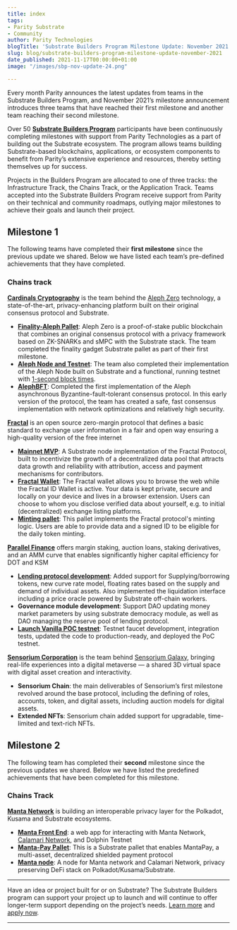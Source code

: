 ```yaml
---
title: index
tags:
- Parity Substrate
- Community
author: Parity Technologies
blogTitle: 'Substrate Builders Program Milestone Update: November 2021'
slug: blog/substrate-builders-program-milestone-update-november-2021
date_published: 2021-11-17T00:00:00+01:00
image: "/images/sbp-nov-update-24.png"

---
```

Every month Parity announces the latest updates from teams in the Substrate Builders Program, and November 2021’s milestone announcement introduces three teams that have reached their first milestone and another team reaching their second milestone.

Over 50 [**Substrate Builders Program**](https://substrate.io/ecosystem/substrate-builders-program/) participants have been continuously completing milestones with support from Parity Technologies as a part of building out the Substrate ecosystem. The program allows teams building Substrate-based blockchains, applications, or ecosystem components to benefit from Parity’s extensive experience and resources, thereby setting themselves up for success.

Projects in the Builders Program are allocated to one of three tracks: the Infrastructure Track, the Chains Track, or the Application Track. Teams accepted into the Substrate Builders Program receive support from Parity on their technical and community roadmaps, outlying major milestones to achieve their goals and launch their project.

## Milestone 1

The following teams have completed their **first milestone** since the previous update we shared. Below we have listed each team’s pre-defined achievements that they have completed.

### Chains track

[**Cardinals Cryptography**](https://cardinals.cc/) is the team behind the [Aleph Zero](https://alephzero.org/) technology, a state-of-the-art, privacy-enhancing platform built on their original consensus protocol and Substrate.

* [**Finality-Aleph Pallet**](https://github.com/Cardinal-Cryptography/aleph-node/tree/main/finality-aleph): Aleph Zero is a proof-of-stake public blockchain that combines an original consensus protocol with a privacy framework based on ZK-SNARKs and sMPC with the Substrate stack. The team completed the finality gadget Substrate pallet as part of their first milestone.
* [**Aleph Node and Testnet**](https://github.com/Cardinal-Cryptography/aleph-node/): The team also completed their implementation of the Aleph Node built on Substrate and a functional, running testnet with [1-second block times](https://azero.dev/#/explorer).
* [**AlephBFT**](https://github.com/Cardinal-Cryptography/alephbft): Completed the first implementation of the Aleph asynchronous Byzantine-fault-tolerant consensus protocol. In this early version of the protocol, the team has created a safe, fast consensus implementation with network optimizations and relatively high security.

[**Fractal**](https://protocol.fractal.id/) is an open source zero-margin protocol that defines a basic standard to exchange user information in a fair and open way ensuring a high-quality version of the free internet

* [**Mainnet MVP**](https://protocol.fractal.id/mainnet-launch): A Substrate node implementation of the Fractal Protocol, built to incentivize the growth of a decentralized data pool that attracts data growth and reliability with attribution, access and payment mechanisms for contributors.
* [**Fractal Wallet**](https://protocol.fractal.id/fractal-id-wallet): The Fractal wallet allows you to browse the web while the Fractal ID Wallet is active. Your data is kept private, secure and locally on your device and lives in a browser extension. Users can choose to whom you disclose verified data about yourself, e.g. to initial (decentralized) exchange listing platforms.
* [**Minting pallet**](https://github.com/trustfractal/protocol/tree/34ea14eac260a3b2af8fa8e3f7b4ce91c6f17e04/blockchain/pallets/minting): This pallet implements the Fractal protocol's minting logic. Users are able to provide data and a signed ID to be eligible for the daily token minting.

[**Parallel Finance**](https://parallel.fi/) offers margin staking, auction loans, staking derivatives, and an AMM curve that enables significantly higher capital efficiency for DOT and KSM

* [**Lending protocol development**](https://github.com/parallel-finance/parallel): Added support for Supplying/borrowing tokens, new curve rate model, floating rates based on the supply and demand of individual assets. Also implemented the liquidation interface including a price oracle powered by Substrate off-chain workers.
* **Governance module development**: Support DAO updating money market parameters by using substrate democracy module, as well as DAO managing the reserve pool of lending protocol.
* [**Launch Vanilla POC testnet**](https://docs.parallel.fi/a-guide-to-testnet/testnet-experience): Testnet faucet development, integration tests, updated the code to production-ready, and deployed the PoC testnet.

[**Sensorium Corporation**](https://sensoriumxr.com/) is the team behind [Sensorium Galaxy](https://sensoriumgalaxy.com/), bringing real-life experiences into a digital metaverse — a shared 3D virtual space with digital asset creation and interactivity.

* **Sensorium Chain**: the main deliverables of Sensorium’s first milestone revolved around the base protocol, including the defining of roles, accounts, token, and digital assets, including auction models for digital assets.
* **Extended NFTs**: Sensorium chain added support for upgradable, time-limited and text-rich NFTs.

## Milestone 2

The following team has completed their **second** milestone since the previous updates we shared. Below we have listed the predefined achievements that have been completed for this milestone.

### Chains Track

[**Manta Network**](https://manta.network/) is building an interoperable privacy layer for the Polkadot, Kusama and Substrate ecosystems.

* [**Manta Front End**](https://github.com/Manta-Network/manta-front-end): a web app for interacting with Manta Network, [Calamari Network](https://www.calamari.network/), and Dolphin Testnet
* [**Manta-Pay Pallet**](https://github.com/Manta-Network/pallet-manta-pay): This is a Substrate pallet that enables MantaPay, a multi-asset, decentralized shielded payment protocol
* [**Manta node**](https://github.com/Manta-Network/Manta/tree/manta): A node for Manta network and Calamari Network, privacy preserving DeFi stack on Polkadot/Kusama/Substrate.

***

Have an idea or project built for or on Substrate? The Substrate Builders program can support your project up to launch and will continue to offer longer-term support depending on the project’s needs. [Learn more](https://www.substrate.io/builders-program/) and [apply now](https://docs.google.com/forms/d/e/1FAIpQLSfEYJE3X0RQs3Kucqthe4D8zyUcV1yEvyIw98L2X9_78b4BVA/viewform).

***